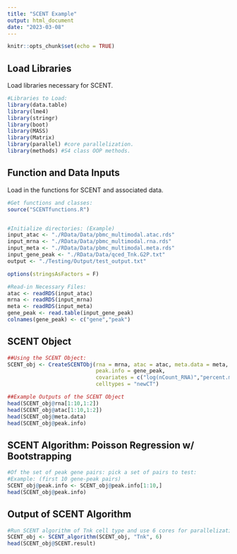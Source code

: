 ```yaml
---
title: "SCENT Example"
output: html_document
date: "2023-03-08"
---
```


```r
knitr::opts_chunk$set(echo = TRUE)
```

## Load Libraries

Load libraries necessary for SCENT.

```r
#Libraries to Load:
library(data.table)
library(lme4)
library(stringr)
library(boot)
library(MASS)
library(Matrix)
library(parallel) #core parallelization.
library(methods) #S4 class OOP methods.
```

## Function and Data Inputs

Load in the functions for SCENT and associated data.

```r
#Get functions and classes:
source("SCENTfunctions.R")


#Initialize directories: (Example)
input_atac <- "./RData/Data/pbmc_multimodal.atac.rds"
input_mrna <- "./RData/Data/pbmc_multimodal.rna.rds"
input_meta <- "./RData/Data/pbmc_multimodal.meta.rds"
input_gene_peak <- "./RData/Data/qced_Tnk.G2P.txt"
output <- "./Testing/Output/test_output.txt"

options(stringsAsFactors = F)

#Read-in Necessary Files:
atac <- readRDS(input_atac)
mrna <- readRDS(input_mrna)
meta <- readRDS(input_meta)
gene_peak <- read.table(input_gene_peak)
colnames(gene_peak) <- c("gene","peak")

```

## SCENT Object

```r
##Using the SCENT Object:
SCENT_obj <- CreateSCENTObj(rna = mrna, atac = atac, meta.data = meta,
                            peak.info = gene_peak,
                            covariates = c("log(nCount_RNA)","percent.mito"), 
                            celltypes = "newCT")

##Example Outputs of the SCENT Object
head(SCENT_obj@rna[1:10,1:2])
head(SCENT_obj@atac[1:10,1:2])
head(SCENT_obj@meta.data)
head(SCENT_obj@peak.info)
```

## SCENT Algorithm: Poisson Regression w/ Bootstrapping

```r
#Of the set of peak gene pairs: pick a set of pairs to test: 
#Example: (first 10 gene-peak pairs)
SCENT_obj@peak.info <- SCENT_obj@peak.info[1:10,]
head(SCENT_obj@peak.info)
```

## Output of SCENT Algorithm

```r
#Run SCENT algorithm of Tnk cell type and use 6 cores for parallelization:
SCENT_obj <- SCENT_algorithm(SCENT_obj, "Tnk", 6)
head(SCENT_obj@SCENT.result)
```
